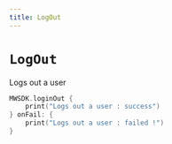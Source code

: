 ```yaml
---
title: LogOut
---
```


# `LogOut`
Logs out a user

```swift
MWSDK.loginOut {
    print("Logs out a user : success")
} onFail: {
    print("Logs out a user : failed !")
}
```
